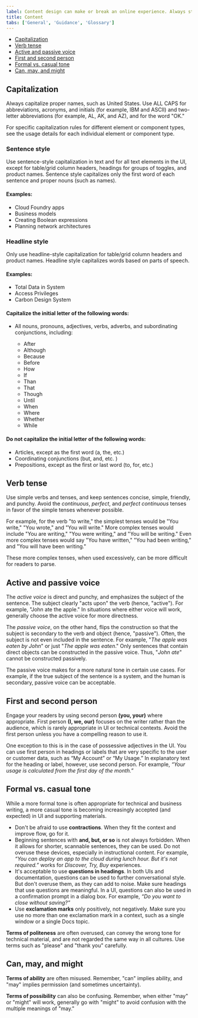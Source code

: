```yaml
---
label: Content design can make or break an online experience. Always strive for writing that is clear, concise, and on-brand.
title: Content
tabs: ['General', 'Guidance', 'Glossary']
---
```


<AnchorLinks>

- [Capitalization](#capitalization)
- [Verb tense](#verb-tense)
- [Active and passive voice](#active-and-passive-voice)
- [First and second person](#first-and-second-person)
- [Formal vs. casual tone](#formal-vs-casual-tone)
- [Can, may, and might](#can-may-and-might)

</AnchorLinks>

## Capitalization

Always capitalize proper names, such as United States. Use ALL CAPS for abbreviations, acronyms, and initials (for example, IBM and ASCII) and two-letter abbreviations (for example, AL, AK, and AZ), and for the word "OK."

For specific capitalization rules for different element or component types, see the usage details for each individual element or component type.

### Sentence style

Use sentence-style capitalization in text and for all text elements in the UI, except for table/grid column headers, headings for groups of toggles, and product names. Sentence style capitalizes only the first word of each sentence and proper nouns (such as names).

#### Examples:

- Cloud Foundry apps
- Business models
- Creating Boolean expressions
- Planning network architectures

### Headline style

Only use headline-style capitalization for table/grid column headers and product names. Headline style capitalizes words based on parts of speech.

#### Examples:

- Total Data in System
- Access Privileges
- Carbon Design System

#### Capitalize the initial letter of the following words:

- All nouns, pronouns, adjectives, verbs, adverbs, and subordinating conjunctions, including:

  - After
  - Although
  - Because
  - Before
  - How
  - If
  - Than
  - That
  - Though
  - Until
  - When
  - Where
  - Whether
  - While

#### Do not capitalize the initial letter of the following words:

- Articles, except as the first word (a, the, etc.)
- Coordinating conjunctions (but, and, etc. )
- Prepositions, except as the first or last word (to, for, etc.)

## Verb tense

Use simple verbs and tenses, and keep sentences concise, simple, friendly, and punchy. Avoid the _continuous_, _perfect_, and _perfect continuous_ tenses in favor of the simple tenses whenever possible.

For example, for the verb "to write," the simplest tenses would be "You write," "You wrote," and "You will write." More complex tenses would include "You are writing," "You were writing," and "You will be writing." Even more complex tenses would say "You have written," "You had been writing," and "You will have been writing."

These more complex tenses, when used excessively, can be more difficult for readers to parse.

<GridWrapper col_lg="8" flex="true">
    <DoDontExample correct="true" label="Do: use simple future tenses." text='The API will return a promise.'></DoDontExample>
    <DoDontExample label="Don't: use complex future tenses when simple ones will suffice." text='The API will be returning a promise.'></DoDontExample>
</GridWrapper>
<GridWrapper col_lg="8" flex="true">
    <DoDontExample correct="true" label="Do: use simple past tenses." text='The API exceeded its limit.'></DoDontExample>
    <DoDontExample label="Don't: use complex past tenses when simple ones will suffice." text='The API has exceeded its limit.'></DoDontExample>
</GridWrapper>

## Active and passive voice

The _active voice_ is direct and punchy, and emphasizes the subject of the sentence. The subject clearly "acts upon" the verb (hence, "active"). For example, "John ate the apple." In situations where either voice will work, generally choose the active voice for more directness.

<GridWrapper col_lg="8" flex="true">
  <DoDontExample
    correct="true"
    label="Do: use active voice when appropriate."
    text="Next, the admin configures access privileges."
  />
  <DoDontExample
    label="Don't: use passive voice when active voice will suffice."
    text="Next, access privileges are configured by the admin."
  />
</GridWrapper>

The _passive voice_, on the other hand, flips the construction so that the subject is secondary to the verb and object (hence, "passive"). Often, the subject is not even included in the sentence. For example, "_The apple was eaten by John_" or just "_The apple was eaten_." Only sentences that contain direct objects can be constructed in the passive voice. Thus, "_John ate_" cannot be constructed passively.

The passive voice makes for a more natural tone in certain use cases. For example, if the true subject of the sentence is a system, and the human is secondary, passive voice can be acceptable.

<GridWrapper col_lg="8" flex="true">
  <DoDontExample
    correct="true"
    label="Do: use passive voice when appropriate."
    text="The database needs to be rebooted."
  />
  <DoDontExample
    label="Don't: use active voice when passive voice is more appropriate."
    text="Someone needs to reboot the database."
  />
</GridWrapper>

## First and second person

Engage your readers by using second person **(you, your)** where appropriate. First person **(I, we, our)** focuses on the writer rather than the audience, which is rarely appropriate in UI or technical contexts. Avoid the first person unless you have a compelling reason to use it.

One exception to this is in the case of possessive adjectives in the UI. You can use first person in headings or labels that are very specific to the user or customer data, such as “My Account” or “My Usage.” In explanatory text for the heading or label, however, use second person. For example, _“Your usage is calculated from the first day of the month.”_

## Formal vs. casual tone

While a more formal tone is often appropriate for technical and business writing, a more casual tone is becoming increasingly accepted (and expected) in UI and supporting materials.

- Don't be afraid to use **contractions**. When they fit the context and improve flow, go for it.
- Beginning sentences with **and, but, or so** is not always forbidden. When it allows for shorter, scannable sentences, they can be used. Do not overuse these devices, especially in instructional content. For example, _“You can deploy an app to the cloud during lunch hour. But it's not required.”_ works for _Discover, Try, Buy_ experiences.
- It's acceptable to use **questions in headings**. In both UIs and documentation, questions can be used to further conversational style. But don't overuse them, as they can add to noise. Make sure headings that use questions are meaningful. In a UI, questions can also be used in a confirmation prompt in a dialog box. For example, _“Do you want to close without saving?”_
- Use **exclamation marks** only positively, not negatively. Make sure you use no more than one exclamation mark in a context, such as a single window or a single Docs topic.

<GridWrapper col_lg="8" flex="true">
  <DoDontExample
    correct="true"
    label="Do: use exclamation points for positive messages."
    text="Your IBM Cloud account is ready!"
  />
  <DoDontExample
    label="Don't: use exclamation points for negative messages"
    text="You have reached your usage limit!!"
  />
</GridWrapper>

**Terms of politeness** are often overused, can convey the wrong tone for technical material, and are not regarded the same way in all cultures. Use terms such as "please" and "thank you" carefully.

<GridWrapper col_lg="8" flex="true">
  <DoDontExample
    correct="true"
    description="Do: Use terms of politeness in a UI only when the user is being inconvenienced."
    text="Indexing might take a few minutes. Please wait."
  />
  <DoDontExample
    description="Don't: Use terms of politeness superfluously."
    text="Please create a subscription account to get full access to the catalog."
  />
</GridWrapper>

## Can, may, and might

**Terms of ability** are often misused. Remember, "can" implies ability, and "may" implies permission (and sometimes uncertainty).

<GridWrapper col_lg="8" flex="true">
  <DoDontExample
    correct="true"
    label="Do: use 'can' to express ability."
    text="You can use the command line interface to update your app."
  />
  <DoDontExample
    label="Don't: use 'may' when you mean 'can.'"
    text="You may use the command line interface to update your app."
  />
</GridWrapper>

**Terms of possibility** can also be confusing. Remember, when either "may" or "might" will work, generally go with "might" to avoid confusion with the multiple meanings of "may."

<GridWrapper col_lg="8" flex="true">
  <DoDontExample
    correct="true"
    label="Do: use 'might' to clarify possibility."
    text="You might need more advanced features when integrating with another app."
  />
  <DoDontExample
    label="Don't: use 'may' when 'might' will work."
    text="You may need more advanced features when integrating with another app."
  />
</GridWrapper>
